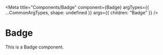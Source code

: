 
<Meta
    title="Components/Badge"
    component={Badge}
    argTypes={{ ...CommonArgTypes, shape: undefined }}
    args={{ children: "Badge" }}
/>

# Badge

This is a Badge component.

<Canvas>
    <Story story={stories.Custom} />
</Canvas>
